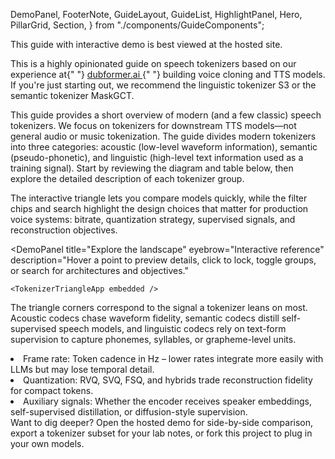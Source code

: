   DemoPanel,
  FooterNote,
  GuideLayout,
  GuideList,
  HighlightPanel,
  Hero,
  PillarGrid,
  Section,
} from "./components/GuideComponents";

<GuideLayout>
  <Hero
    title="Speech Tokenizers"
    linkHref="https://systemdevart.github.io/speech-tokenizers/"
    linkLabel="https://systemdevart.github.io/speech-tokenizers/"
  >
    This guide with interactive demo is best viewed at the hosted site.
  </Hero>

  <HighlightPanel title="TL;DR">
    <p>
      This is a highly opinionated guide on speech tokenizers based on our experience at{" "}
      <a href="http://dubformer.ai" target="_blank" rel="noreferrer">
        dubformer.ai
      </a>{" "}
      building voice cloning and TTS models. If you're just starting out, we recommend the linguistic tokenizer S3 or
      the semantic tokenizer MaskGCT.
    </p>
  </HighlightPanel>

  <Section title="Introduction">
    <p>
      This guide provides a short overview of modern (and a few classic) speech tokenizers. We focus on tokenizers for
      downstream TTS models—not general audio or music tokenization. The guide divides modern tokenizers into three
      categories: acoustic (low-level waveform information), semantic (pseudo-phonetic), and linguistic (high-level text
      information used as a training signal). Start by reviewing the diagram and table below, then explore the detailed
      description of each tokenizer group.
    </p>
    <p>
      The interactive triangle lets you compare models quickly, while the filter chips and search highlight the design
      choices that matter for production voice systems: bitrate, quantization strategy, supervised signals, and
      reconstruction objectives.
    </p>
  </Section>

  <DemoPanel
    title="Explore the landscape"
    eyebrow="Interactive reference"
    description="Hover a point to preview details, click to lock, toggle groups, or search for architectures and objectives."
  >
    <TokenizerTriangleApp embedded />
  </DemoPanel>

  <Section title="What the clusters mean">
    <p>
      The triangle corners correspond to the signal a tokenizer leans on most. Acoustic codecs chase waveform fidelity,
      semantic codecs distill self-supervised speech models, and linguistic codecs rely on text-form supervision to
      capture phonemes, syllables, or grapheme-level units.
    </p>
    <PillarGrid />
  </Section>

  <Section title="How to read the cards">
    <GuideList>
      <li>
        <span>Frame rate:</span> Token cadence in Hz – lower rates integrate more easily with LLMs but may lose temporal
        detail.
      </li>
      <li>
        <span>Quantization:</span> RVQ, SVQ, FSQ, and hybrids trade reconstruction fidelity for compact tokens.
      </li>
      <li>
        <span>Auxiliary signals:</span> Whether the encoder receives speaker embeddings, self-supervised distillation,
        or diffusion-style supervision.
      </li>
    </GuideList>
  </Section>

  <FooterNote>
    Want to dig deeper? Open the hosted demo for side-by-side comparison, export a tokenizer subset for your lab notes,
    or fork this project to plug in your own models.
  </FooterNote>
</GuideLayout>
